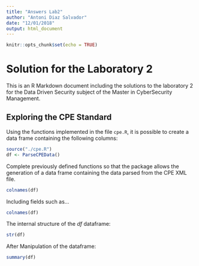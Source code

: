 ```yaml
---
title: "Answers Lab2"
author: "Antoni Diaz Salvador"
date: "12/01/2018"
output: html_document
---
```


```r
knitr::opts_chunk$set(echo = TRUE)
```

# Solution for the Laboratory 2

This is an R Markdown document including the solutions to the laboratory 2 for the Data Driven Security subject of the Master in CyberSecurity Management.

## Exploring the CPE Standard

Using the functions implemented in the file `cpe.R`, it is possible to create a data frame containing the following columns:

```r
source("./cpe.R")
df <- ParseCPEData()
```

Complete previously defined functions so that the package allows the generation of a data frame containing the data parsed from the CPE XML file.

```r
colnames(df)
```

Including fields such as...


```r
colnames(df)
```

The internal structure of the *df* dataframe:

```r
str(df)

```


After Manipulation of the dataframe:
```r
summary(df)
```

